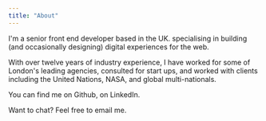 ```yaml
---
title: "About"
---
```



I'm a senior front end developer based in the UK. specialising in
building (and occasionally designing) digital experiences for the web.

<OrgCount />

With over twelve years of industry experience, I have worked for some of
London's leading agencies, consulted for start ups, and worked with
clients including the United Nations, NASA, and global multi-nationals.

You can find me on <ExternalLink href="https://github.com/RobEasthope">Github</ExternalLink>, on <ExternalLink href="https://www.linkedin.com/in/rob-easthope/">LinkedIn</ExternalLink>.

Want to chat? Feel free to <EmailLink emailAddress="hello@robeasthope.com">email me</EmailLink>.
